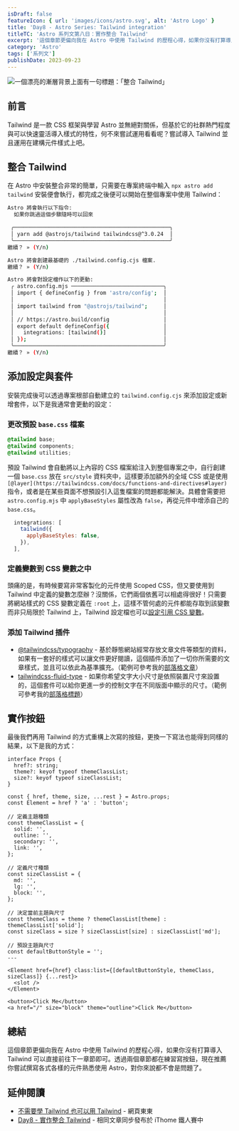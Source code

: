 ```yaml
---
isDraft: false
featureIcon: { url: 'images/icons/astro.svg', alt: 'Astro Logo' }
title: 'Day8 - Astro Series: Tailwind integration'
titleTC: 'Astro 系列文第八日：實作整合 Tailwind'
excerpt: '這個章節更偏向我在 Astro 中使用 Tailwind 的歷程心得，如果你沒有打算導入 Tailwind 可以直接前往下一章節即可。透過兩個章節都在練習寫按鈕，現在推薦你嘗試撰寫各式各樣的元件熟悉使用 Astro，對你來說都不會是問題了。'
category: 'Astro'
tags: ['系列文']
publishDate: 2023-09-23
---
```


![一個漂亮的漸層背景上面有一句標題：「整合 Tailwind」](./day8-tailwind-integration.webp)

## 前言

Tailwind 是一款 CSS 框架與學習 Astro 並無絕對關係，但基於它的社群熱門程度與可以快速靈活導入樣式的特性，何不來嘗試運用看看呢？嘗試導入 Tailwind 並且運用在建構元件樣式上吧。

## 整合 Tailwind

在 Astro 中安裝整合非常的簡單，只需要在專案終端中輸入 `npx astro add tailwind` 安裝便會執行，都完成之後便可以開始在整個專案中使用 Tailwind：

```bash
Astro 將會執行以下指令:
  如果你跳過這個步驟隨時可以回來

 ╭─────────────────────────────────────────────────╮
 │ yarn add @astrojs/tailwind tailwindcss@^3.0.24  │
 ╰─────────────────────────────────────────────────╯
繼續？ » (Y/n)

Astro 將會創建最基礎的 ./tailwind.config.cjs 檔案.
繼續？ » (Y/n)

Astro 將會對設定檔作以下的更動:
 ╭ astro.config.mjs ─────────────────────────────╮
 │ import { defineConfig } from 'astro/config';  │
 │                                               │
 │ import tailwind from "@astrojs/tailwind";     │
 │                                               │
 │ // https://astro.build/config                 │
 │ export default defineConfig({                 │
 │   integrations: [tailwind()]                  │
 │ });                                           │
 ╰───────────────────────────────────────────────╯
繼續？ » (Y/n)
```

## 添加設定與套件

安裝完成後可以透過專案根部自動建立的 `tailwind.config.cjs` 來添加設定或新增套件，以下是我通常會更動的設定：

### 更改預設 `base.css` 檔案

```css
@tailwind base;
@tailwind components;
@tailwind utilities;
```

預設 Tailwind 會自動將以上內容的 CSS 檔案給注入到整個專案之中，自行創建一個 `base.css` 放在 `src/style` 資料夾中，這樣要添加額外的全域 CSS 或是使用 `[@layer](https://tailwindcss.com/docs/functions-and-directives#layer)` 指令，或者是在某些頁面不想預設引入這隻檔案的問題都能解決。具體會需要把 `astro.config.mjs` 中 `applyBaseStyles` 屬性改為 `false`，再從元件中增添自己的 `base.css`。

```js
  integrations: [
    tailwind({
      applyBaseStyles: false,
    }),
  ],

```

### 定義變數到 CSS 變數之中

頭痛的是，有時候要寫非常客製化的元件使用 Scoped CSS，但又要使用到 Tailwind 中定義的變數怎麼辦？沒關係，它們兩個依舊可以相處得很好！只需要將網站樣式的 CSS 變數定義在 `:root` 上，這樣不管何處的元件都能存取到該變數而非只局限於 Tailwind 上，Tailwind 設定檔也可以[設定引用 CSS 變數](https://tailwindcss.com/docs/customizing-colors#using-css-variables)。

### 添加 Tailwind 插件

- [@tailwindcss/typography](https://tailwindcss.com/docs/typography-plugin) - 基於靜態網站經常存放文章文件等類型的資料，如果有一套好的樣式可以讓文件更好閱讀，這個插件添加了一切你所需要的文章樣式，並且可以依此為基準擴充。（範例可參考我的[部落格文章](https://www.webdong.dev/post/astro-build-a-button-component/)）
- [tailwindcss-fluid-type](https://github.com/davidhellmann/tailwindcss-fluid-type) - 如果你希望文字大小尺寸是依照裝置尺寸來設置的，這個套件可以給你更進一步的控制文字在不同版面中顯示的尺寸。（範例可參考我的[部落格標題](https://www.webdong.dev/)）

## 實作按鈕

最後我們再用 Tailwind 的方式重構上次寫的按鈕，更換一下寫法也能得到同樣的結果，以下是我的方式：

```astro
interface Props {
  href?: string;
  theme?: keyof typeof themeClassList;
  size?: keyof typeof sizeClassList;
}

const { href, theme, size, ...rest } = Astro.props;
const Element = href ? 'a' : 'button';

// 定義主題種類
const themeClassList = {
  solid: '',
  outline: '',
  secondary: '',
  link: '',
};

// 定義尺寸種類
const sizeClassList = {
  md: '',
  lg: '',
  block: '',
};

// 決定當前主題與尺寸
const themeClass = theme ? themeClassList[theme] : themeClassList['solid'];
const sizeClass = size ? sizeClassList[size] : sizeClassList['md'];

// 預設主題與尺寸
const defaultButtonStyle = '';
---

<Element href={href} class:list={[defaultButtonStyle, themeClass, sizeClass]} {...rest}>
  <slot />
</Element>
```

```astro
<button>Click Me</button>
<a href="/" size="block" theme="outline">Click Me</button>
```

## 總結

這個章節更偏向我在 Astro 中使用 Tailwind 的歷程心得，如果你沒有打算導入 Tailwind 可以直接前往下一章節即可。透過兩個章節都在練習寫按鈕，現在推薦你嘗試撰寫各式各樣的元件熟悉使用 Astro，對你來說都不會是問題了。

## 延伸閱讀

- [不需要學 Tailwind 也可以用 Tailwind](https://www.webdong.dev/post/use-tailwind-without-learning-it/) - 網頁東東
- [Day8 - 實作整合 Tailwind](https://ithelp.ithome.com.tw/articles/10325554) - 相同文章同步發布於 iThome 鐵人賽中
